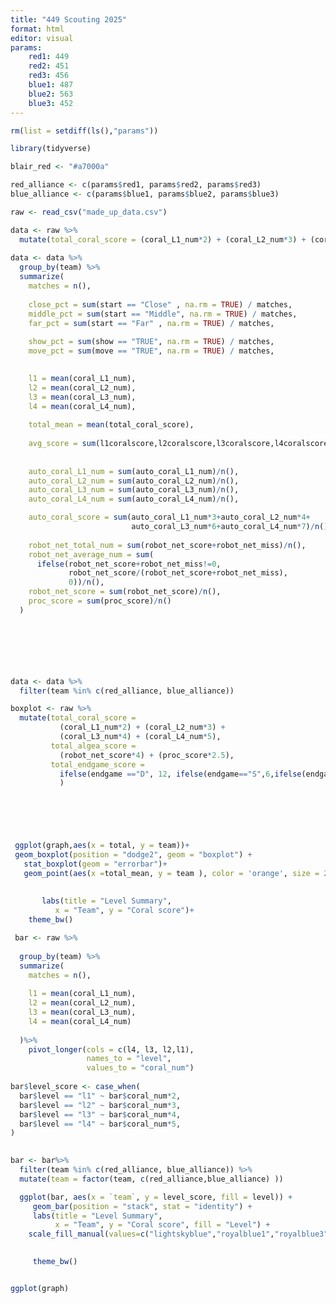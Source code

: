 ```yaml
---
title: "449 Scouting 2025"
format: html
editor: visual
params:
    red1: 449
    red2: 451
    red3: 456
    blue1: 487
    blue2: 563
    blue3: 452
---
```


```r
rm(list = setdiff(ls(),"params"))

library(tidyverse)

blair_red <- "#a7000a"

red_alliance <- c(params$red1, params$red2, params$red3)
blue_alliance <- c(params$blue1, params$blue2, params$blue3)

raw <- read_csv("made_up_data.csv")
```

```r
 
data <- raw %>%
  mutate(total_coral_score = (coral_L1_num*2) + (coral_L2_num*3) + (coral_L3_num*4) + (coral_L4_num*5))
  
data <- data %>%
  group_by(team) %>%
  summarize(
    matches = n(),
    
    close_pct = sum(start == "Close" , na.rm = TRUE) / matches,
    middle_pct = sum(start == "Middle", na.rm = TRUE) / matches,
    far_pct = sum(start == "Far" , na.rm = TRUE) / matches,
    
    show_pct = sum(show == "TRUE", na.rm = TRUE) / matches,
    move_pct = sum(move == "TRUE", na.rm = TRUE) / matches,
    

    l1 = mean(coral_L1_num),
    l2 = mean(coral_L2_num),
    l3 = mean(coral_L3_num),
    l4 = mean(coral_L4_num),
    
    total_mean = mean(total_coral_score),
    
    avg_score = sum(l1coralscore,l2coralscore,l3coralscore,l4coralscore)/matches,
    
    
    auto_coral_L1_num = sum(auto_coral_L1_num)/n(),
    auto_coral_L2_num = sum(auto_coral_L2_num)/n(),
    auto_coral_L3_num = sum(auto_coral_L3_num)/n(),
    auto_coral_L4_num = sum(auto_coral_L4_num)/n(),

    auto_coral_score = sum(auto_coral_L1_num*3+auto_coral_L2_num*4+
                           auto_coral_L3_num*6+auto_coral_L4_num*7)/n(),
    
    robot_net_total_num = sum(robot_net_score+robot_net_miss)/n(),
    robot_net_average_num = sum(
      ifelse(robot_net_score+robot_net_miss!=0, 
             robot_net_score/(robot_net_score+robot_net_miss),
             0))/n(),
    robot_net_score = sum(robot_net_score)/n(),
    proc_score = sum(proc_score)/n()
  )



  



data <- data %>%
  filter(team %in% c(red_alliance, blue_alliance))

```

```r
boxplot <- raw %>%
  mutate(total_coral_score = 
           (coral_L1_num*2) + (coral_L2_num*3) + 
           (coral_L3_num*4) + (coral_L4_num*5),
         total_algea_score = 
           (robot_net_score*4) + (proc_score*2.5),
         total_endgame_score = 
           ifelse(endgame =="D", 12, ifelse(endgame=="S",6,ifelse(endgame=="P", 2, 0))
           )




  

 ggplot(graph,aes(x = total, y = team))+
 geom_boxplot(position = "dodge2", geom = "boxplot") +
   stat_boxplot(geom = "errorbar")+
   geom_point(aes(x =total_mean, y = team ), color = 'orange', size = 2)
  
    
       labs(title = "Level Summary",
          x = "Team", y = "Coral score")+
    theme_bw()
```

```r
 bar <- raw %>%
   
  group_by(team) %>%
  summarize(
    matches = n(),
  
    l1 = mean(coral_L1_num),
    l2 = mean(coral_L2_num),
    l3 = mean(coral_L3_num),
    l4 = mean(coral_L4_num)
  
  )%>%
    pivot_longer(cols = c(l4, l3, l2,l1), 
                 names_to = "level", 
                 values_to = "coral_num")
 
bar$level_score <- case_when(
  bar$level == "l1" ~ bar$coral_num*2, 
  bar$level == "l2" ~ bar$coral_num*3, 
  bar$level == "l3" ~ bar$coral_num*4, 
  bar$level == "l4" ~ bar$coral_num*5, 
)

 
bar <- bar%>%
  filter(team %in% c(red_alliance, blue_alliance)) %>%
  mutate(team = factor(team, c(red_alliance,blue_alliance) ))

  ggplot(bar, aes(x = `team`, y = level_score, fill = level)) + 
     geom_bar(position = "stack", stat = "identity") + 
     labs(title = "Level Summary", 
          x = "Team", y = "Coral score", fill = "Level") +
    scale_fill_manual(values=c("lightskyblue","royalblue1","royalblue3","navy"))+
   

     theme_bw()



```

```r
ggplot(graph)

```

